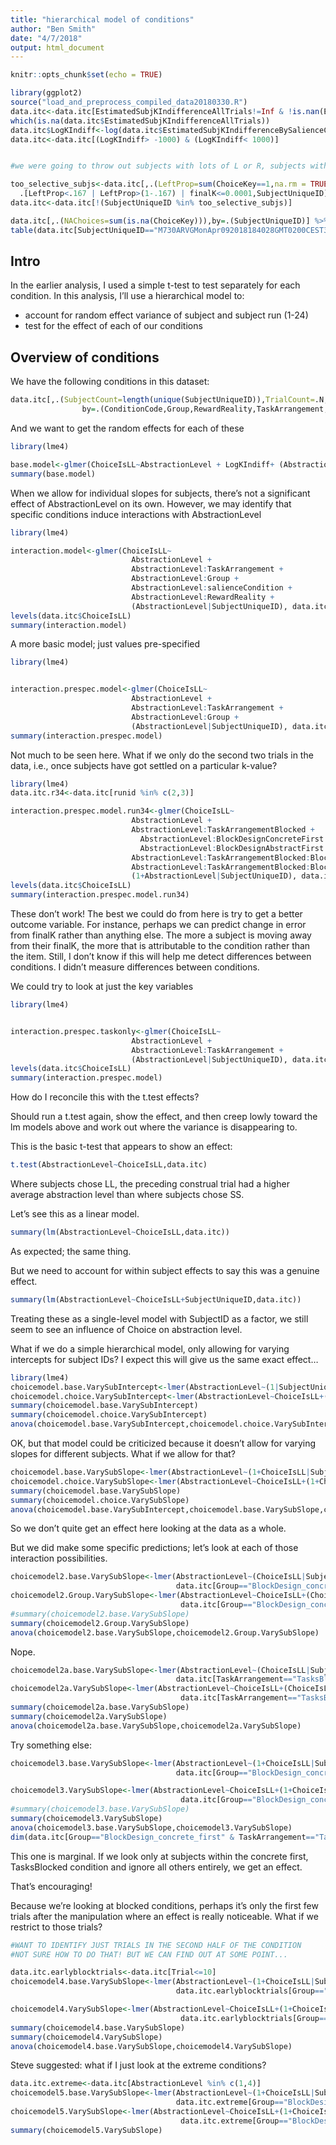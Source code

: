 ```yaml
---
title: "hierarchical model of conditions"
author: "Ben Smith"
date: "4/7/2018"
output: html_document
---
```


```r
knitr::opts_chunk$set(echo = TRUE)
```


```r
library(ggplot2)
source("load_and_preprocess_compiled_data20180330.R")
data.itc<-data.itc[EstimatedSubjKIndifferenceAllTrials!=Inf & !is.nan(EstimatedSubjKIndifferenceAllTrials) & !is.na(EstimatedSubjKIndifferenceAllTrials)]
which(is.na(data.itc$EstimatedSubjKIndifferenceAllTrials))
data.itc$LogKIndiff<-log(data.itc$EstimatedSubjKIndifferenceBySalienceCondition)
data.itc<-data.itc[(LogKIndiff> -1000) & (LogKIndiff< 1000)]



```


```r
#we were going to throw out subjects with lots of L or R, subjects with very low k-values, subjects with low response rates, or where they choose less than 16.7% of LEFT or RIGHT or 1 or 2 responses.

too_selective_subjs<-data.itc[,.(LeftProp=sum(ChoiceKey==1,na.rm = TRUE)/sum(!is.na(ChoiceKey)),RightProp=sum(ChoiceKey==2,na.rm = TRUE)/sum(!is.na(ChoiceKey)),finalK=endingK[.N]),by=.(SubjectUniqueID)] %>% 
  .[LeftProp<.167 | LeftProp>(1-.167) | finalK<=0.0001,SubjectUniqueID]
data.itc<-data.itc[!(SubjectUniqueID %in% too_selective_subjs)]

data.itc[,.(NAChoices=sum(is.na(ChoiceKey))),by=.(SubjectUniqueID)] %>% .[order(NAChoices)]
table(data.itc[SubjectUniqueID=="M730ARVGMonApr092018184028GMT0200CEST37168831",.(Choice,ChoiceKey,SSonLorR)])
```
## Intro

In the earlier analysis, I used a simple t-test to test separately for each condition. In this analysis, I'll use a hierarchical model to:

 - account for random effect variance of subject and subject run (1-24)
 - test for the effect of each of our conditions
 
## Overview of conditions

We have the following conditions in this dataset:
```r
data.itc[,.(SubjectCount=length(unique(SubjectUniqueID)),TrialCount=.N,TrialsPerSubject=.N/length(unique(SubjectUniqueID))),
                by=.(ConditionCode,Group,RewardReality,TaskArrangement,salienceCondition)]

```

And we want to get the random effects for each of these 
```r
library(lme4)

base.model<-glmer(ChoiceIsLL~AbstractionLevel + LogKIndiff+ (AbstractionLevel|SubjectUniqueID), data.itc, family = binomial, control = glmerControl(optimizer = "bobyqa"))
summary(base.model)
```

When we allow for individual slopes for subjects, there's not a significant effect of AbstractionLevel on its own. However, we may identify that specific conditions induce interactions with AbstractionLevel

```r
library(lme4)

interaction.model<-glmer(ChoiceIsLL~
                           AbstractionLevel + 
                           AbstractionLevel:TaskArrangement + 
                           AbstractionLevel:Group + 
                           AbstractionLevel:salienceCondition + 
                           AbstractionLevel:RewardReality + 
                           (AbstractionLevel|SubjectUniqueID), data.itc, family = binomial, control = glmerControl(optimizer = "bobyqa"))
levels(data.itc$ChoiceIsLL)
summary(interaction.model)

```

A more basic model; just values pre-specified

```r
library(lme4)


interaction.prespec.model<-glmer(ChoiceIsLL~
                           AbstractionLevel + 
                           AbstractionLevel:TaskArrangement + 
                           AbstractionLevel:Group + 
                           (AbstractionLevel|SubjectUniqueID), data.itc, family = binomial, control = glmerControl(optimizer = "bobyqa"))
summary(interaction.prespec.model)

```

Not much to be seen here. What if we only do the second two trials in the data, i.e., once subjects have got settled on a particular k-value?

```r
library(lme4)
data.itc.r34<-data.itc[runid %in% c(2,3)]

interaction.prespec.model.run34<-glmer(ChoiceIsLL~
                           AbstractionLevel + 
                           AbstractionLevel:TaskArrangementBlocked + 
                             AbstractionLevel:BlockDesignConcreteFirst + 
                             AbstractionLevel:BlockDesignAbstractFirst + 
                           AbstractionLevel:TaskArrangementBlocked:BlockDesignConcreteFirst + 
                           AbstractionLevel:TaskArrangementBlocked:BlockDesignAbstractFirst + 
                           (1+AbstractionLevel|SubjectUniqueID), data.itc.r34, family = binomial, control = glmerControl(optimizer = "bobyqa"))
levels(data.itc$ChoiceIsLL)
summary(interaction.prespec.model.run34)

```


These don't work! The best we could do from here is try to get a better outcome variable. For instance, perhaps we can predict change in error from finalK rather than anything else. The more a subject is moving away from their finalK, the more that is attributable to the condition rather than the item.
Still, I don't know if this will help me detect differences between conditions. I didn't measure differences between conditions.



We could try to look at just the key variables

```r
library(lme4)


interaction.prespec.taskonly<-glmer(ChoiceIsLL~
                           AbstractionLevel + 
                           AbstractionLevel:TaskArrangement + 
                           (AbstractionLevel|SubjectUniqueID), data.itc, family = binomial, control = glmerControl(optimizer = "bobyqa"))
levels(data.itc$ChoiceIsLL)
summary(interaction.prespec.model)

```
How do I reconcile this with the t.test effects?

Should run a t.test again, show the effect, and then creep lowly toward the lm models above and work out where the variance is disappearing to.

This is the basic t-test that appears to show an effect:

```r
t.test(AbstractionLevel~ChoiceIsLL,data.itc)
```

Where subjects chose LL, the preceding construal trial had a higher average abstraction level than where subjects chose SS.

Let's see this as a linear model.
```r
summary(lm(AbstractionLevel~ChoiceIsLL,data.itc))
```
As expected; the same thing.

But we need to account for within subject effects to say this was a genuine effect.

```r
summary(lm(AbstractionLevel~ChoiceIsLL+SubjectUniqueID,data.itc))
```

Treating these as a single-level model with SubjectID as a factor, we still seem to see an influence of Choice on abstraction level.

What if we do a simple hierarchical model, only allowing for varying intercepts for subject IDs? I expect this will give us the same exact effect...

```r
library(lme4)
choicemodel.base.VarySubIntercept<-lmer(AbstractionLevel~(1|SubjectUniqueID),data.itc, control = lmerControl(optimizer = "Nelder_Mead"))
choicemodel.choice.VarySubIntercept<-lmer(AbstractionLevel~ChoiceIsLL+(1|SubjectUniqueID),data.itc, control = lmerControl(optimizer = "Nelder_Mead"))
summary(choicemodel.base.VarySubIntercept)
summary(choicemodel.choice.VarySubIntercept)
anova(choicemodel.base.VarySubIntercept,choicemodel.choice.VarySubIntercept)

```

OK, but that model could be criticized because it doesn't allow for varying slopes for different subjects. What if we allow for that?

```r
choicemodel.base.VarySubSlope<-lmer(AbstractionLevel~(1+ChoiceIsLL|SubjectUniqueID),data.itc, control = lmerControl(optimizer = "Nelder_Mead"))
choicemodel.choice.VarySubSlope<-lmer(AbstractionLevel~ChoiceIsLL+(1+ChoiceIsLL|SubjectUniqueID),data.itc, control = lmerControl(optimizer = "Nelder_Mead"))
summary(choicemodel.base.VarySubSlope)
summary(choicemodel.choice.VarySubSlope)
anova(choicemodel.base.VarySubIntercept,choicemodel.base.VarySubSlope,choicemodel.choice.VarySubSlope)

```

So we don't quite get an effect here looking at the data as a whole.

But we did make some specific predictions; let's look at each of those interaction possibilities.

```r
choicemodel2.base.VarySubSlope<-lmer(AbstractionLevel~(ChoiceIsLL|SubjectUniqueID),
                                     data.itc[Group=="BlockDesign_concrete_first"], control = lmerControl(optimizer = "bobyqa"))
choicemodel2.Group.VarySubSlope<-lmer(AbstractionLevel~ChoiceIsLL+(ChoiceIsLL|SubjectUniqueID),
                                      data.itc[Group=="BlockDesign_concrete_first"], control = lmerControl(optimizer = "bobyqa"))
#summary(choicemodel2.base.VarySubSlope)
summary(choicemodel2.Group.VarySubSlope)
anova(choicemodel2.base.VarySubSlope,choicemodel2.Group.VarySubSlope)

```

Nope.

```r
choicemodel2a.base.VarySubSlope<-lmer(AbstractionLevel~(ChoiceIsLL|SubjectUniqueID),
                                     data.itc[TaskArrangement=="TasksBlocked"], control = lmerControl(optimizer = "bobyqa"))
choicemodel2a.VarySubSlope<-lmer(AbstractionLevel~ChoiceIsLL+(ChoiceIsLL|SubjectUniqueID),
                                      data.itc[TaskArrangement=="TasksBlocked"], control = lmerControl(optimizer = "bobyqa"))
summary(choicemodel2a.base.VarySubSlope)
summary(choicemodel2a.VarySubSlope)
anova(choicemodel2a.base.VarySubSlope,choicemodel2a.VarySubSlope)

```


Try something else:

```r

choicemodel3.base.VarySubSlope<-lmer(AbstractionLevel~(1+ChoiceIsLL|SubjectUniqueID),
                                     data.itc[Group=="BlockDesign_concrete_first" & TaskArrangement=="TasksBlocked"], control = lmerControl(optimizer = "Nelder_Mead"))

choicemodel3.VarySubSlope<-lmer(AbstractionLevel~ChoiceIsLL+(1+ChoiceIsLL|SubjectUniqueID),
                                      data.itc[Group=="BlockDesign_concrete_first" & TaskArrangement=="TasksBlocked"], control = lmerControl(optimizer = "Nelder_Mead"))
#summary(choicemodel3.base.VarySubSlope)
summary(choicemodel3.VarySubSlope)
anova(choicemodel3.base.VarySubSlope,choicemodel3.VarySubSlope)
dim(data.itc[Group=="BlockDesign_concrete_first" & TaskArrangement=="TasksBlocked"] %>% .[,.N,by=SubjectUniqueID])
```

This one is marginal. If we look only at subjects within the concrete first, TasksBlocked condition and ignore all others entirely, we get an effect.

That's encouraging!


Because we're looking at blocked conditions, perhaps it's only the first few trials after the manipulation where an effect is really noticeable. What if we restrict to those trials?



```r
#WANT TO IDENTIFY JUST TRIALS IN THE SECOND HALF OF THE CONDITION
#NOT SURE HOW TO DO THAT! BUT WE CAN FIND OUT AT SOME POINT...

data.itc.earlyblocktrials<-data.itc[Trial<=10]
choicemodel4.base.VarySubSlope<-lmer(AbstractionLevel~(1+ChoiceIsLL|SubjectUniqueID),
                                     data.itc.earlyblocktrials[Group=="BlockDesign_concrete_first" & TaskArrangement=="TasksBlocked"], control = lmerControl(optimizer = "bobyqa"))

choicemodel4.VarySubSlope<-lmer(AbstractionLevel~ChoiceIsLL+(1+ChoiceIsLL|SubjectUniqueID),
                                      data.itc.earlyblocktrials[Group=="BlockDesign_concrete_first" & TaskArrangement=="TasksBlocked"], control = lmerControl(optimizer = "bobyqa"))
summary(choicemodel4.base.VarySubSlope)
summary(choicemodel4.VarySubSlope)
anova(choicemodel4.base.VarySubSlope,choicemodel4.VarySubSlope)


```

Steve suggested: what if I just look at the extreme conditions?

```r
data.itc.extreme<-data.itc[AbstractionLevel %in% c(1,4)]
choicemodel5.base.VarySubSlope<-lmer(AbstractionLevel~(1+ChoiceIsLL|SubjectUniqueID),
                                     data.itc.extreme[Group=="BlockDesign_concrete_first" & TaskArrangement=="TasksBlocked"], control = lmerControl(optimizer = "bobyqa"))
choicemodel5.VarySubSlope<-lmer(AbstractionLevel~ChoiceIsLL+(1+ChoiceIsLL|SubjectUniqueID),
                                      data.itc.extreme[Group=="BlockDesign_concrete_first" & TaskArrangement=="TasksBlocked"], control = lmerControl(optimizer = "bobyqa"))
summary(choicemodel5.VarySubSlope)

```






